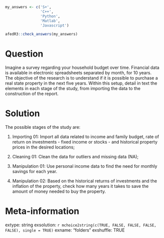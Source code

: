 ```r
my_answers <- c('S+', 
                'C++',
                'Python',
                'Matlab',
                'Javascript')

afedR3::check_answers(my_answers)
```

Question
========

Imagine a survey regarding your household budget over time. Financial data is available in electronic spreadsheets separated by month, for 10 years. The objective of the research is to understand if it is possible to purchase a real state property in the next five years. Within this setup, detail in text the elements in each stage of the study, from importing the data to the construction of the report.


Solution
================

The possible stages of the study are:

1) Importing 01: Import all data related to income and family budget, rate of return on investments - fixed income or stocks - and historical property prices in the desired locations;

2) Cleaning 01: Clean the data for outliers and missing data (NA);

3) Manipulation 01: Use personal income data to find the need for monthly savings for each year.

4) Manipulation 02: Based on the historical returns of investments and the inflation of the property, check how many years it takes to save the amount of money needed to buy the property.


Meta-information
================
extype: string
exsolution: `r mchoice2string(c(TRUE, FALSE, FALSE, FALSE, FALSE), single = TRUE)`
exname: "folders"
exshuffle: TRUE

